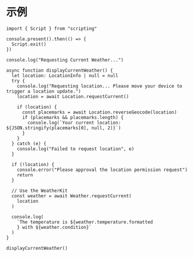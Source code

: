 # 示例

```tsx
import { Script } from "scripting"

console.present().then(() => {
  Script.exit()
})

console.log("Requesting Current Weather...")

async function displayCurrentWeather() {
  let location: LocationInfo | null = null
  try {
    console.log("Requesting location... Please move your device to trigger a location update.")
    location = await Location.requestCurrent()

    if (location) {
      const placemarks = await Location.reverseGeocode(location)
      if (placemarks && placemarks.length) {
        console.log(`Your current location: ${JSON.stringify(placemarks[0], null, 2)}`)
      }
    }
  } catch (e) {
    console.log("Failed to request location", e)
  }

  if (!location) {
    console.error("Please approval the location permission request")
    return
  }

  // Use the WeatherKit
  const weather = await Weather.requestCurrent(
    location
  )

  console.log(
    `The temperature is ${weather.temperature.formatted
    } with ${weather.condition}`
  )
}

displayCurrentWeather()
```